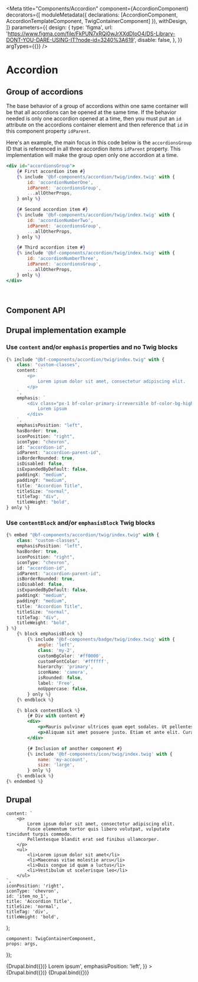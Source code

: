 
<Meta
    title="Components/Accordion"
    component={AccordionComponent}
    decorators={[
        moduleMetadata({ declarations: [AccordionComponent, AccordionTemplateComponent, TwigContainerComponent] }),
        withDesign,
    ]}
    parameters={{
        design: {
            type: 'figma',
            url: 'https://www.figma.com/file/FkPUN7xRQi0wJrXXdDIoO4/DS-Library-DONT-YOU-DARE-USING-IT?node-id=3240%3A619',
            disable: false,
        },
    }}
    argTypes={{}}
/>

# Accordion

## Group of accordions

The base behavior of a group of accordions within one same container will be that all accordions can be opened
at the same time. If the behavior needed is only one accordion opened at a time, then you must put an `id` attribute
on the accordions container element and then reference that `id` in this component property `idParent`.

Here's an example, the main focus in this code below is the `accordionsGroup` ID that is referenced in all three
accordion items `idParent` property. This implementation will make the group open only one accordion at a time.

```jsx
<div id="accordionsGroup">
    {# First accordion item #}
    {% include '@bf-components/accordion/twig/index.twig' with {
        id: 'accordionNumberOne',
        idParent: 'accordionsGroup',
        ...allOtherProps,
    } only %}

    {# Second accordion item #}
    {% include '@bf-components/accordion/twig/index.twig' with {
        id: 'accordionNumberTwo',
        idParent: 'accordionsGroup',
        ...allOtherProps,
    } only %}

    {# Third accordion item #}
    {% include '@bf-components/accordion/twig/index.twig' with {
        id: 'accordionNumberThree',
        idParent: 'accordionsGroup',
        ...allOtherProps,
    } only %}
</div>
```

<br />

## Component API

<ArgsTable of={AccordionComponent} />

## Drupal implementation example

### Use `content` and/or `emphasis` properties and no Twig blocks

```jsx
{% include "@bf-components/accordion/twig/index.twig" with {
    class: "custom-classes",
    content: `
        <p>
            Lorem ipsum dolor sit amet, consectetur adipiscing elit.
        </p>
    `,
    emphasis: `
        <div class="px-1 bf-color-primary-irreversible bf-color-bg-highlight">
            Lorem ipsum
        </div>
    `,
    emphasisPosition: "left",
    hasBorder: true,
    iconPosition: "right",
    iconType: "chevron",
    id: "accordion-id",
    idParent: "accordion-parent-id",
    isBorderRounded: true,
    isDisabled: false,
    isExpandedByDefault: false,
    paddingX: "medium",
    paddingY: "medium",
    title: "Accordion Title",
    titleSize: "normal",
    titleTag: "div",
    titleWeight: "bold",
} only %}
```

### Use `contentBlock` and/or `emphasisBlock` Twig blocks

```jsx
{% embed "@bf-components/accordion/twig/index.twig" with {
    class: "custom-classes",
    emphasisPosition: "left",
    hasBorder: true,
    iconPosition: "right",
    iconType: "chevron",
    id: "accordion-id",
    idParent: "accordion-parent-id",
    isBorderRounded: true,
    isDisabled: false,
    isExpandedByDefault: false,
    paddingX: "medium",
    paddingY: "medium",
    title: "Accordion Title",
    titleSize: "normal",
    titleTag: "div",
    titleWeight: "bold",
} %}
    {% block emphasisBlock %}
        {% include '@bf-components/badge/twig/index.twig' with {
            angle: 'left',
            class: 'my-2',
            customBgColor: '#ff0000',
            customFontColor: '#ffffff',
            hierarchy: 'primary',
            iconName: 'camera',
            isRounded: false,
            label: 'Free',
            noUppercase: false,
        } only %}
    {% endblock %}

    {% block contentBlock %}
        {# Div with content #}
        <div>
            <p>Mauris pulvinar ultrices quam eget sodales. Ut pellentesque nunc id ipsum imperdiet tristique.</p>
            <p>Aliquam sit amet posuere justo. Etiam et ante elit. Curabitur vel dui dapibus orci euismod vehicula non a magna.</p>
        </div>

        {# Inclusion of another component #}
        {% include '@bf-components/icon/twig/index.twig' with {
            name: 'my-account',
            size: 'large',
        } only %}
    {% endblock %}
{% endembed %}
```

## Drupal

    content: `
        <p>
            Lorem ipsum dolor sit amet, consectetur adipiscing elit.
            Fusce elementum tortor quis libero volutpat, vulputate tincidunt turpis commodo.
            Pellentesque blandit erat sed finibus ullamcorper.
        </p>
        <ul>
            <li>Lorem ipsum dolor sit amet</li>
            <li>Maecenas vitae molestie arcu</li>
            <li>Duis congue id quam a luctus</li>
            <li>Vestibulum ut scelerisque leo</li>
        </ul>
    `,
    iconPosition: 'right',
    iconType: 'chevron',
    id: 'item_no_1',
    title: 'Accordion Title',
    titleSize: 'normal',
    titleTag: 'div',
    titleWeight: 'bold',
};

    component: TwigContainerComponent,
    props: args,
});

<Canvas withSource="none">
    <Story
        name="Drupal"
        height="300px"
        args={{
            elementPath: 'components/accordion/_doc/template.drupal',
            ...commonProps,
        }}
    >
        {Drupal.bind({})}
    </Story>
</Canvas>

<Canvas withSource="none">
    <Story
        name="Drupal - With emphasis"
        height="300px"
        args={{
            elementPath: 'components/accordion/_doc/template.drupal',
            ...commonProps,
            emphasis: '<div class="px-1 bf-color-primary-irreversible bf-color-bg-highlight">Lorem ipsum</div>',
            emphasisPosition: 'left',
        }}
    >
        {Drupal.bind({})}
    </Story>
</Canvas>

<Canvas withSource="none">
    <Story
        name="Drupal - Expanded by default"
        height="300px"
        args={{
            elementPath: 'components/accordion/_doc/template.drupal',
            ...commonProps,
            isExpandedByDefault: true,
        }}
    >
        {Drupal.bind({})}
    </Story>
</Canvas>

<!--
For now, Angular components ar not used, so it is hidden by default.

## Angular

  component: AccordionTemplateComponent,
  props: args,
});

<Canvas withSource='none'>
    <Story
        name='Angular'
        args={{
            label: 'Accordion'
        }}
    >
        {Angular.bind({})}
    </Story>
</Canvas>

## Angular implementation example

Please, read the [Implementation Page](/?path=/docs/implementation-angular--page).


## Design Guidelines

<iframe
    width="100%"
    height="450"
    src="https://www.figma.com/embed?embed_host=share&url=https%3A%2F%2Fwww.figma.com%2Ffile%2FFkPUN7xRQi0wJrXXdDIoO4%2FDS-Library-DONT-YOU-DARE-USING-IT%3Fnode-id%3D3240%253A619&chrome=DOCUMENTATION"
    frameBorder="0"
    allowFullScreen
></iframe>
-->
